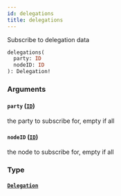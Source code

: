 ```yaml
---
id: delegations
title: delegations
---
```



Subscribe to delegation data

```graphql
delegations(
  party: ID
  nodeID: ID
): Delegation!
```


### Arguments

#### `party` ([`ID`](/docs/mainnet/graphql/scalars/id))

the party to subscribe for, empty if all


#### `nodeID` ([`ID`](/docs/mainnet/graphql/scalars/id))

the node to subscribe for, empty if all


### Type

#### [`Delegation`](/docs/mainnet/graphql/objects/delegation) 






